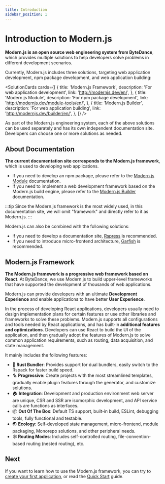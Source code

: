 ```yaml
---
title: Introduction
sidebar_position: 1
---
```


# Introduction to Modern.js

**Modern.js is an open source web engineering system from ByteDance**, which provides multiple solutions to help developers solve problems in different development scenarios.

Currently, Modern.js includes three solutions, targeting web application development, npm package development, and web application building:


<SolutionCards
  cards={[
    {
      title: 'Modern.js Framework',
      description: 'For web application development',
      link: 'http://modernjs.dev/en/',
    },
    {
      title: 'Modern.js Module',
      description: 'For npm package development',
      link: 'http://modernjs.dev/module-tools/en/',
    },
    {
      title: 'Modern.js Builder',
      description: 'For web application building',
      link: 'http://modernjs.dev/builder/en/',
    },
  ]}
/>

As part of the Modern.js engineering system, each of the above solutions can be used separately and has its own independent documentation site. Developers can choose one or more solutions as needed.

## About Documentation

**The current documentation site corresponds to the Modern.js framework**, which is used to developing web applications.

- If you need to develop an npm package, please refer to the [Modern.js Module](https://modernjs.dev/module-tools) documentation.
- If you need to implement a web development framework based on the Modern.js build engine, please refer to the [Modern.js Builder](https://modernjs.dev/builder) documentation.

:::tip
Since the Modern.js framework is the most widely used, in this documentation site, we will omit "framework" and directly refer to it as Modern.js.
:::

Modern.js can also be combined with the following solutions:

- If you need to develop a documentation site, [Rspress](https://rspress.dev/) is recommended.
- If you need to introduce micro-frontend architecture, [Garfish](https://garfish.bytedance.net/) is recommended.

## Modern.js Framework

**The Modern.js framework is a progressive web framework based on React**. At ByteDance, we use Modern.js to build upper-level frameworks that have supported the development of thousands of web applications.

Modern.js can provide developers with an ultimate **Development Experience** and enable applications to have better **User Experience**.

In the process of developing React applications, developers usually need to design implementation plans for certain features or use other libraries and frameworks to solve these problems. Modern.js supports all configurations and tools needed by React applications, and has built-in **additional features and optimizations**. Developers can use React to build the UI of the application, and then gradually adopt the features of Modern.js to solve common application requirements, such as routing, data acquisition, and state management.

It mainly includes the following features:

- 🚀 **Rust Bundler**: Provides support for dual bundlers, easily switch to the Rspack for faster build speed.
- 🪜 **Progressive**: Create projects with the most streamlined templates, gradually enable plugin features through the generator, and customize solutions.
- 🏠 **Integration**: Development and production environment web server are unique, CSR and SSR are isomorphic development, and API service calls are functions as interfaces.
- 📦 **Out Of The Box**: Default TS support, built-in build, ESLint, debugging tools, fully functional and testable.
- 🌏 **Ecology**: Self-developed state management, micro-frontend, module packaging, Monorepo solutions, and other peripheral needs.
- 🕸 **Routing Modes**: Includes self-controlled routing, file-convention-based routing (nested routing), etc.

## Next

If you want to learn how to use the Modern.js framework, you can try to [create your first application](/tutorials/first-app/c01-start), or read the [Quick Start](/guides/get-started/quick-start) guide.
